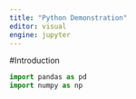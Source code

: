 ```yaml
---
title: "Python Demonstration"
editor: visual
engine: jupyter
---
```

#Introduction
```python
import pandas as pd
import numpy as np
```
```python

```

